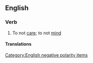 ==English==

===Verb===
{{en-verb|gives a toss|giving a toss|gave a toss|given a toss}}

# {{lb|en|British|Irish|Australia|slang}} To not [[care]]; to not [[mind]]
#: {{syn|en|not give two hoots|not give a damn|not give a monkey's}}

====Translations====
{{trans-see|give a shit}}

[[Category:English negative polarity items]]